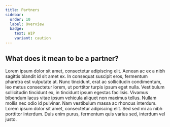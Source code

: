 ```yaml
---
title: Partners
sidebar:
  order: 10
  label: Overview
  badge: 
    text: WIP
    variant: caution
---
```



<LinkCard title="CrabNebula" description="TBD" href="/start/partners/crabnebula/" />

## What does it mean to be a partner?

Lorem ipsum dolor sit amet, consectetur adipiscing elit. Aenean ac ex a nibh sagittis blandit id sit amet ex. In consequat suscipit eros, fermentum pharetra est vulputate at. Nunc tincidunt, erat ac sollicitudin condimentum, leo metus consectetur lorem, ut porttitor turpis ipsum eget nulla. Vestibulum sollicitudin tincidunt ex, in tincidunt ipsum egestas facilisis. Vivamus bibendum lacus vitae ipsum vehicula aliquet non maximus tellus. Nullam mollis nec odio id pulvinar. Nam vestibulum massa ac rhoncus interdum. Lorem ipsum dolor sit amet, consectetur adipiscing elit. Sed sed mi ac nibh porttitor interdum. Duis enim purus, fermentum quis varius sed, interdum vel justo.
